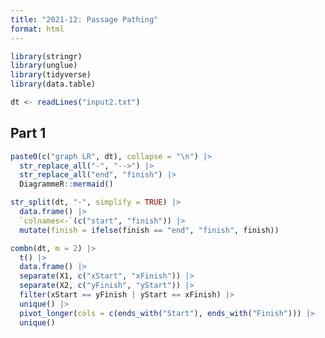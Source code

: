 ```yaml
---
title: "2021-12: Passage Pathing"
format: html
---
```


```r
library(stringr)
library(unglue)
library(tidyverse)
library(data.table)

dt <- readLines("input2.txt")
```

## Part 1

```r
paste0(c("graph LR", dt), collapse = "\n") |>
  str_replace_all("-", "-->") |>
  str_replace_all("end", "finish") |>
  DiagrammeR::mermaid()

str_split(dt, "-", simplify = TRUE) |>
  data.frame() |>
  `colnames<-`(c("start", "finish")) |>
  mutate(finish = ifelse(finish == "end", "finish", finish))

combn(dt, m = 2) |>
  t() |>
  data.frame() |>
  separate(X1, c("xStart", "xFinish")) |>
  separate(X2, c("yFinish", "yStart")) |>
  filter(xStart == yFinish | yStart == xFinish) |>
  unique() |>
  pivot_longer(cols = c(ends_with("Start"), ends_with("Finish"))) |>
  unique()
```


